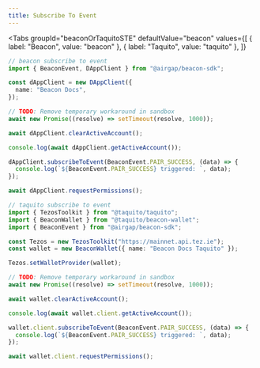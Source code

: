 ```yaml
---
title: Subscribe To Event
---
```



<Tabs
  groupId="beaconOrTaquitoSTE"
  defaultValue="beacon"
  values={[
    { label: "Beacon", value: "beacon" },
    { label: "Taquito", value: "taquito" },
  ]}
>
  <TabItem value="beacon">

```ts live
// beacon subscribe to event
import { BeaconEvent, DAppClient } from "@airgap/beacon-sdk";

const dAppClient = new DAppClient({
  name: "Beacon Docs",
});

// TODO: Remove temporary workaround in sandbox
await new Promise((resolve) => setTimeout(resolve, 1000));

await dAppClient.clearActiveAccount();

console.log(await dAppClient.getActiveAccount());

dAppClient.subscribeToEvent(BeaconEvent.PAIR_SUCCESS, (data) => {
  console.log(`${BeaconEvent.PAIR_SUCCESS} triggered: `, data);
});

await dAppClient.requestPermissions();
```

</TabItem>

<TabItem value="taquito">

```ts live
// taquito subscribe to event
import { TezosToolkit } from "@taquito/taquito";
import { BeaconWallet } from "@taquito/beacon-wallet";
import { BeaconEvent } from "@airgap/beacon-sdk";

const Tezos = new TezosToolkit("https://mainnet.api.tez.ie");
const wallet = new BeaconWallet({ name: "Beacon Docs Taquito" });

Tezos.setWalletProvider(wallet);

// TODO: Remove temporary workaround in sandbox
await new Promise((resolve) => setTimeout(resolve, 1000));

await wallet.clearActiveAccount();

console.log(await wallet.client.getActiveAccount());

wallet.client.subscribeToEvent(BeaconEvent.PAIR_SUCCESS, (data) => {
  console.log(`${BeaconEvent.PAIR_SUCCESS} triggered: `, data);
});

await wallet.client.requestPermissions();
```

</TabItem>
</Tabs>
